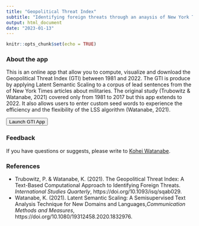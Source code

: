```yaml
---
title: "Geopolitical Threat Index"
subtitle: "Identifying foreign threats through an anaysis of New York Times articles on military over 160 years"
output: html_document
date: "2023-01-13"
---
```


```r
knitr::opts_chunk$set(echo = TRUE)
```


### About the app

This is an online app that allow you to compute, visualize and download the Geopolitical Threat Index (GTI) between 1981 and 2022.
The GTI is produce by applying Latent Semantic Scaling to a corpus of lead sentences from the of New York Times articles about militaries.
The original study (Trubowitz & Watanabe, 2021) covered only from 1981 to 2017 but this app extends to 2022.
It also allows users to enter custom seed words to experience the efficiency and the flexibility of the LSS algorithm (Watanabe, 2021).

<form action="https://lazardlab.shinyapps.io/gti160/" method="get" target="_blank">
<button type="submit">Launch GTI App</button>
</form>

### Feedback

If you have questions or suggests, please write to [Kohei Watanabe](watanabe.kohei@gmail.com).

### References

- Trubowitz, P. & Watanabe, K. (2021). The Geopolitical Threat Index: A Text-Based Computational Approach to Identifying Foreign Threats. *International Studies Quarterly*, https://doi.org/10.1093/isq/sqab029.
- Watanabe, K. (2021). Latent Semantic Scaling: A Semisupervised Text Analysis Technique for New Domains and Languages,*Communication Methods and Measures*, https://doi.org/10.1080/19312458.2020.1832976.


